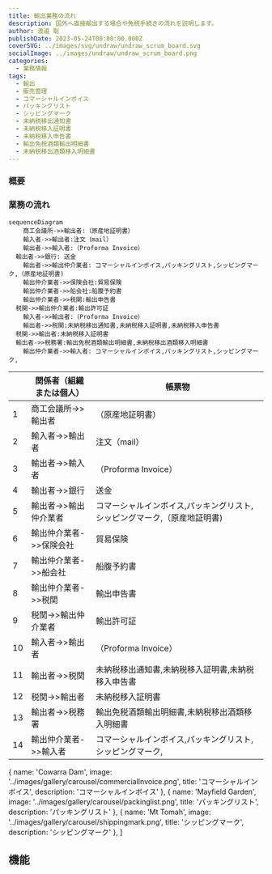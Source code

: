 ```yaml
---
title: 輸出業務の流れ
description: 国外へ直接輸出する場合や免税手続きの流れを説明します。
author: 渡邉 聡
publishDate: 2023-05-24T00:00:00.000Z
coverSVG: ../images/svg/undraw/undraw_scrum_board.svg
socialImage: ../images/undraw/undraw_scrum_board.png
categories:
  - 業務情報
tags:
  - 輸出
  - 販売管理
  - コマーシャルインボイス
  - パッキングリスト
  - シッピングマーク
  - 未納税移出通知書
  - 未納税移入証明書
  - 未納税移入申告書
  - 輸出免税酒類輸出明細書
  - 未納税移出酒類移入明細書
---
```

### 概要

### 業務の流れ
```mermaid
sequenceDiagram
	商工会議所->>輸出者:（原産地証明書）
	輸入者->>輸出者:注文（mail）
	輸出者->>輸入者:（Proforma Invoice）
  輸出者->>銀行: 送金
	輸出者->>輸出仲介業者: コマーシャルインボイス,パッキングリスト,シッピングマーク,（原産地証明書)
	輸出仲介業者->>保険会社:貿易保険
	輸出仲介業者->>船会社:船腹予約書
	輸出仲介業者->>税関:輸出申告書
  税関->>輸出仲介業者:輸出許可証
	輸入者->>輸出者:（Proforma Invoice）
	輸出者->>税関:未納税移出通知書,未納税移入証明書,未納税移入申告書
  税関->>輸出者:未納税移入証明書
  輸出者->>税務署:輸出免税酒類輸出明細書,未納税移出酒類移入明細書
	輸出仲介業者->>輸入者: コマーシャルインボイス,パッキングリスト,シッピングマーク,
```


|      | 関係者（組織または個人）                | 帳票物                                                       |
| ---- | ----------------------- | ------------------------------------------------------------ |
| 1    | 商工会議所->>輸出者     | （原産地証明書）                                             |
| 2    | 輸入者->>輸出者         | 注文（mail）                                                 |
| 3    | 輸出者->>輸入者         | （Proforma Invoice）                                         |
| 4    | 輸出者->>銀行           | 送金                                                         |
| 5    | 輸出者->>輸出仲介業者   | コマーシャルインボイス,パッキングリスト,シッピングマーク,（原産地証明書) |
| 6    | 輸出仲介業者->>保険会社 | 貿易保険                                                     |
| 7    | 輸出仲介業者->>船会社   | 船腹予約書                                                   |
| 8    | 輸出仲介業者->>税関     | 輸出申告書                                                   |
| 9    | 税関->>輸出仲介業者     | 輸出許可証                                                   |
| 10   | 輸入者->>輸出者         | （Proforma Invoice）                                         |
| 11   | 輸出者->>税関           | 未納税移出通知書,未納税移入証明書,未納税移入申告書           |
| 12   | 税関->>輸出者           | 未納税移入証明書                                             |
| 13   | 輸出者->>税務署         | 輸出免税酒類輸出明細書,未納税移出酒類移入明細書              |
| 14   | 輸出仲介業者->>輸入者   | コマーシャルインボイス,パッキングリスト,シッピングマーク,    |

  { name: 'Cowarra Dam', image: '../images/gallery/carousel/commercialInvoice.png', title: 'コマーシャルインボイス', description: 'コマーシャルインボイス' },
  { name: 'Mayfield Garden', image: '../images/gallery/carousel/packinglist.png', title: 'パッキングリスト', description: 'パッキングリスト' },
  { name: 'Mt Tomah', image: '../images/gallery/carousel/shippingmark.png', title: 'シッピングマーク', description: 'シッピングマーク' },
]

## 機能
<Carousel pages={carouselPages} />